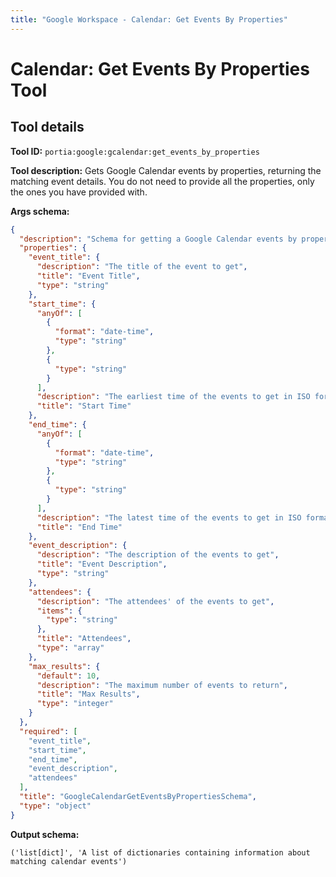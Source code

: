 ```yaml
---
title: "Google Workspace - Calendar: Get Events By Properties"
---
```

<!-- WARNING: This file is auto-generated by generate_tool_docs.py. Do not edit manually. -->


# Calendar: Get Events By Properties Tool

<Intro />

## Tool details
**Tool ID:** `portia:google:gcalendar:get_events_by_properties`

**Tool description:** Gets Google Calendar events by properties, returning the matching event details. You do not need to provide all the properties, only the ones you have provided with.

**Args schema:**
```json
{
  "description": "Schema for getting a Google Calendar events by properties.",
  "properties": {
    "event_title": {
      "description": "The title of the event to get",
      "title": "Event Title",
      "type": "string"
    },
    "start_time": {
      "anyOf": [
        {
          "format": "date-time",
          "type": "string"
        },
        {
          "type": "string"
        }
      ],
      "description": "The earliest time of the events to get in ISO format, e.g 2024-09-20T20:00:00Z",
      "title": "Start Time"
    },
    "end_time": {
      "anyOf": [
        {
          "format": "date-time",
          "type": "string"
        },
        {
          "type": "string"
        }
      ],
      "description": "The latest time of the events to get in ISO format, e.g 2024-09-20T20:00:00Z",
      "title": "End Time"
    },
    "event_description": {
      "description": "The description of the events to get",
      "title": "Event Description",
      "type": "string"
    },
    "attendees": {
      "description": "The attendees' of the events to get",
      "items": {
        "type": "string"
      },
      "title": "Attendees",
      "type": "array"
    },
    "max_results": {
      "default": 10,
      "description": "The maximum number of events to return",
      "title": "Max Results",
      "type": "integer"
    }
  },
  "required": [
    "event_title",
    "start_time",
    "end_time",
    "event_description",
    "attendees"
  ],
  "title": "GoogleCalendarGetEventsByPropertiesSchema",
  "type": "object"
}
```

**Output schema:**
```
('list[dict]', 'A list of dictionaries containing information about matching calendar events')
```
